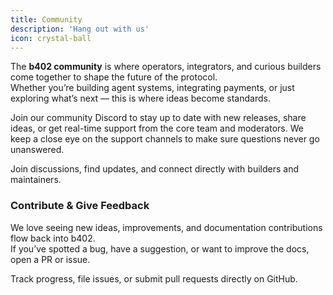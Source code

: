 ```yaml
---
title: Community
description: 'Hang out with us'
icon: crystal-ball
---
```


The **b402 community** is where operators, integrators, and curious builders come together to shape the future of the protocol.  
Whether you’re building agent systems, integrating payments, or just exploring what’s next — this is where ideas become standards.

Join our community Discord to stay up to date with new releases, share ideas, or get real-time support from the core team and moderators. We keep a close eye on the support channels to make sure questions never go unanswered.

<CardGroup>
<Card title='b402 Discord' icon='discord' href=''>
    Join discussions, find updates, and connect directly with builders and maintainers.
</Card>
</CardGroup>

### Contribute & Give Feedback

We love seeing new ideas, improvements, and documentation contributions flow back into b402.  
If you’ve spotted a bug, have a suggestion, or want to improve the docs, open a PR or issue.

<CardGroup cols={2}>
<Card title='b402 GitHub' icon='github' href=''>
    Track progress, file issues, or submit pull requests directly on GitHub.
</Card>
</CardGroup>
